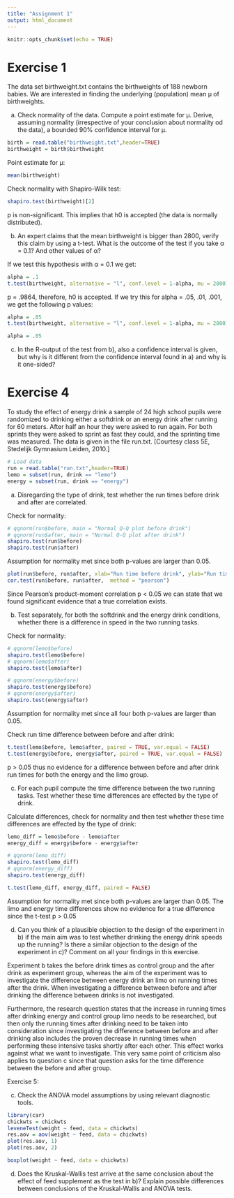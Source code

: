 ```yaml
---
title: "Assignment 1"
output: html_document
---
```


```r
knitr::opts_chunk$set(echo = TRUE)
```

# Exercise 1

The data set birthweight.txt contains the birthweights of 188 newborn babies. We are interested in finding the underlying (population) mean μ of birthweights.

a) Check normality of the data. Compute a point estimate for μ. Derive, assuming normality (irrespective of your conclusion about normality od the data), a bounded 90% confidence interval for μ.

```r
birth = read.table("birthweight.txt",header=TRUE)
birthweight = birth$birthweight
```

Point estimate for μ:
```r
mean(birthweight)
```

Check normality with Shapiro-Wilk test:
```r
shapiro.test(birthweight)[2]
```
p is non-significant. This implies that h0 is accepted (the data is normally distributed).


b) An expert claims that the mean birthweight is bigger than 2800, verify this claim by using a t-test. What is the outcome of the test if you take α = 0.1? And other values of α?

If we test this hypothesis with α = 0.1 we get:
```r
alpha = .1
t.test(birthweight, alternative = "l", conf.level = 1-alpha, mu = 2800)[3]
```

p = .9864, therefore, h0 is accepted. If we try this for alpha = .05, .01, .001, we get the following p values:
```r
alpha = .05
t.test(birthweight, alternative = "l", conf.level = 1-alpha, mu = 2800)[3]

alpha = .05

```



c) In the R-output of the test from b), also a confidence interval is given, but why is it different from the confidence interval found in a) and why is it one-sided?

# Exercise 4

To study the effect of energy drink a sample of 24 high school pupils were randomized to drinking either a
softdrink or an energy drink after running for 60 meters. After half an hour they were asked to run again.
For both sprints they were asked to sprint as fast they could, and the sprinting time was measured. The
data is given in the file run.txt. [Courtesy class 5E, Stedelijk Gymnasium Leiden, 2010.]

```r
# Load data
run = read.table("run.txt",header=TRUE)
lemo = subset(run, drink == "lemo")
energy = subset(run, drink == "energy")


```


a) Disregarding the type of drink, test whether the run times before drink and after are correlated.

Check for normality:
```r
# qqnorm(run$before, main = "Normal Q-Q plot before drink")
# qqnorm(run$after, main = "Normal Q-Q plot after drink")
shapiro.test(run$before)
shapiro.test(run$after)

```
Assumption for normality met since both p-values are larger than 0.05.

```r
plot(run$before, run$after, xlab="Run time before drink", ylab="Run time after drink")
cor.test(run$before, run$after,  method = "pearson")
```

Since Pearson's product-moment correlation p < 0.05 we can state that we found significant evidence that a true correlation exists.

b) Test separately, for both the softdrink and the energy drink conditions, whether there is a difference in speed in the two running tasks.

Check for normality:
```r
# qqnorm(lemo$before)
shapiro.test(lemo$before)
# qqnorm(lemo$after)
shapiro.test(lemo$after)

# qqnorm(energy$before)
shapiro.test(energy$before)
# qqnorm(energy$after)
shapiro.test(energy$after)
```
Assumption for normality met since all four both p-values are larger than 0.05.

Check run time difference between before and after drink:
```r
t.test(lemo$before, lemo$after, paired = TRUE, var.equal = FALSE)
t.test(energy$before, energy$after, paired = TRUE, var.equal = FALSE)

```
p > 0.05 thus no evidence for a difference between before and after drink run times for both the energy and the limo group.


c) For each pupil compute the time difference between the two running tasks. Test whether these time
differences are effected by the type of drink.

Calculate differences, check for normality and then test whether these time differences are effected by the type of drink:
```r
lemo_diff = lemo$before - lemo$after
energy_diff = energy$before - energy$after

# qqnorm(lemo_diff)
shapiro.test(lemo_diff)
# qqnorm(energy_diff)
shapiro.test(energy_diff)

t.test(lemo_diff, energy_diff, paired = FALSE)
```
Assumption for normality met since both p-values are larger than 0.05.
The limo and energy time differences show no evidence for a true difference since the t-test p > 0.05

d) Can you think of a plausible objection to the design of the experiment in b) if the main aim was to test
whether drinking the energy drink speeds up the running? Is there a similar objection to the design
of the experiment in c)? Comment on all your findings in this exercise.

Experiment b takes the before drink times as control group and the after drink as experiment group, whereas the aim of the experiment was to investigate the difference between energy drink an limo on running times after the drink. When investigating a difference between before and after drinking the difference between drinks is not investigated.

Furthermore, the research question states that the increase in running times after drinking energy and control group limo needs to be researched, but then only the running times after drinking need to be taken into consideration since investigating the difference between before and after drinking also includes the proven decrease in running times when performing these intensive tasks shortly after each other. This effect works against what we want to investigate. This very same point of criticism also applies to question c since that question asks for the time difference between the before and after group.




Exercise 5:

c) Check the ANOVA model assumptions by using relevant diagnostic tools.

```r
library(car)
chickwts = chickwts
leveneTest(weight ~ feed, data = chickwts)
res.aov = aov(weight ~ feed, data = chickwts)
plot(res.aov, 1)
plot(res.aov, 2)

boxplot(weight ~ feed, data = chickwts)


```


d) Does the Kruskal-Wallis test arrive at the same conclusion about the effect of feed supplement as the test in b)? Explain possible differences between conclusions of the Kruskal-Wallis and ANOVA tests.











